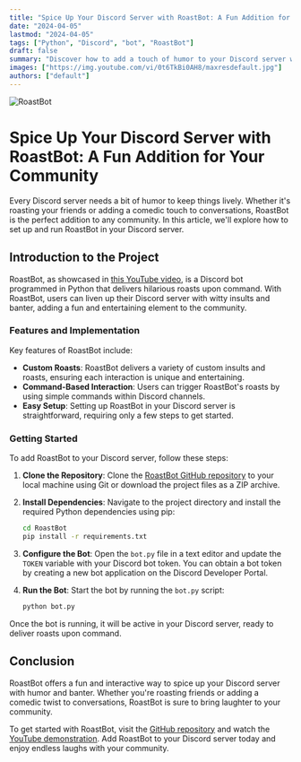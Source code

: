 ```yaml
---
title: "Spice Up Your Discord Server with RoastBot: A Fun Addition for Your Community"
date: "2024-04-05"
lastmod: "2024-04-05"
tags: ["Python", "Discord", "bot", "RoastBot"]
draft: false
summary: "Discover how to add a touch of humor to your Discord server with RoastBot. This article provides a step-by-step guide on setting up and running the RoastBot project, offering an interactive and entertaining experience for your community."
images: ["https://img.youtube.com/vi/0t6TkBi0AH8/maxresdefault.jpg"]
authors: ["default"]
---
```


![RoastBot](https://img.youtube.com/vi/0t6TkBi0AH8/maxresdefault.jpg)

# Spice Up Your Discord Server with RoastBot: A Fun Addition for Your Community

Every Discord server needs a bit of humor to keep things lively. Whether it's roasting your friends or adding a comedic touch to conversations, RoastBot is the perfect addition to any community. In this article, we'll explore how to set up and run RoastBot in your Discord server.

## Introduction to the Project

RoastBot, as showcased in [this YouTube video](https://youtu.be/0t6TkBi0AH8), is a Discord bot programmed in Python that delivers hilarious roasts upon command. With RoastBot, users can liven up their Discord server with witty insults and banter, adding a fun and entertaining element to the community.

### Features and Implementation

Key features of RoastBot include:

- **Custom Roasts**: RoastBot delivers a variety of custom insults and roasts, ensuring each interaction is unique and entertaining.
- **Command-Based Interaction**: Users can trigger RoastBot's roasts by using simple commands within Discord channels.
- **Easy Setup**: Setting up RoastBot in your Discord server is straightforward, requiring only a few steps to get started.

### Getting Started

To add RoastBot to your Discord server, follow these steps:

1. **Clone the Repository**: Clone the [RoastBot GitHub repository](https://github.com/Magnimont/RoastBot) to your local machine using Git or download the project files as a ZIP archive.

2. **Install Dependencies**: Navigate to the project directory and install the required Python dependencies using pip:

    ```bash
    cd RoastBot
    pip install -r requirements.txt
    ```

3. **Configure the Bot**: Open the `bot.py` file in a text editor and update the `TOKEN` variable with your Discord bot token. You can obtain a bot token by creating a new bot application on the Discord Developer Portal.

4. **Run the Bot**: Start the bot by running the `bot.py` script:

    ```bash
    python bot.py
    ```

Once the bot is running, it will be active in your Discord server, ready to deliver roasts upon command.

## Conclusion

RoastBot offers a fun and interactive way to spice up your Discord server with humor and banter. Whether you're roasting friends or adding a comedic twist to conversations, RoastBot is sure to bring laughter to your community.

To get started with RoastBot, visit the [GitHub repository](https://github.com/Magnimont/RoastBot) and watch the [YouTube demonstration](https://youtu.be/0t6TkBi0AH8). Add RoastBot to your Discord server today and enjoy endless laughs with your community.
